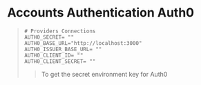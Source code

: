 # **Accounts Authentication Auth0**
> ```.env filename=".env" copy
> # Providers Connections
> AUTH0_SECRET= ""
> AUTH0_BASE_URL="http://localhost:3000"
> AUTH0_ISSUER_BASE_URL= ""
> AUTH0_CLIENT_ID= ""
> AUTH0_CLIENT_SECRET= ""
> ```
>   > To get the secret environment key for Auth0
>   >  